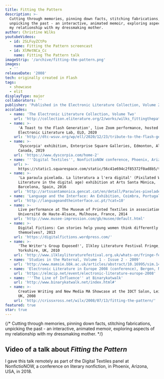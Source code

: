 ```yaml
---
title: Fitting the Pattern
description: >-
  Cutting through memories, pinning down facts, stitching fabrications,
  unpicking the past - an interactive, animated memoir, exploring aspects of
  my relationship with my dressmaking mother.
author: Christine Wilks
youtubeVideos:
  - id: 2SLFuyZCtPo
    name: Fitting the Pattern screencast
  - id: XlMetNCa_Cc
    name: Fitting The Pattern talk
imageStrip: '/archive/fitting-the-pattern.png'
images:
  - ''
releaseDate: '2008'
tech: originally created in Flash
tags:
  - showcase
  - elit
displayType: major
collaborators: ''
publisher: 'Published in the Electronic Literature Collection, Volume 2, Feb 2011'
accolades:
  - name: 'The Electronic Literature Collection, Volume Two'
    url: 'http://collection.eliterature.org/2/works/wilks_fittingthepattern.html'
  - name: >-
      'A Toast to the Flash Generation', live Zoom performance, hosted by
      Electronic Literature Lab, ELO, 2020
    url: 'http://dtc-wsuv.org/wp/ell/2020/12/23/tribute-to-the-flash-generation/'
  - name: >-
      'Dyscorpia' exhibition, Enterprise Square Galleries, Edmonton, Alberta,
      Canada, 2019
    url: 'https://www.dyscorpia.com/home-2'
  - name: '''Digital Textiles'', NonfictioNOW conference, Phoenix, Arizona, USA, 2018'
    url: >-
      https://static1.squarespace.com/static/56c41e694c2f85372f0ad8b5/t/5bd88cb1e2c483784a737351/1540918457726/NFN+FY19+Program+Final+For+Web+updated+20181030.pdf
  - name: >-
      'La paraula pixelada. La literatura a l'era digital' (Pixilated Words.
      Literature in the digital age) exhibition at Arts Santa Mònica,
      Barcelona, Spain, 2016
    url: 'http://artssantamonica.gencat.cat/en/detall/Paraules-pixelades'
  - name: 'Language and the Interface: An Exhibition, Coimbra, Portugal, 2015 '
    url: 'http://languageandtheinterface.uc.pt/?cat=10'
  - name: >-
      Live performance at The Museum of Printed Textiles in association with
      Université de Haute-Alsace, Mulhouse, France, 2014
    url: 'http://www.musee-impression.com/gb/musee/default.html'
  - name: >-
      Digital Fictions: Can stories help young women think differently about
      themselves?, 2013
    url: 'https://digitalfictions.wordpress.com/'
  - name: >-
      'The Writer's Group Exposed!', Ilkley Literature Festival Fringe,
      Yorkshire, UK, 2010
    url: 'http://www.ilkleyliteraturefestival.org.uk/whats-on/fringe-festival'
  - name: 'Studies in the Maternal, Volume 1 - Issue 2 - 2009'
    url: 'http://www.mamsie.bbk.ac.uk/articles/abstract/10.16995/sim.149/'
  - name: 'Electronic Literature in Europe 2008 (conference), Bergen, Norway'
    url: 'https://elmcip.net/event/electronic-literature-europe-2008'
  - name: '''The Line of Influence'' at Binarykatwalk'
    url: 'http://www.binarykatwalk.net/index.html#'
  - name: >-
      Creative Writing and New Media MA Showcase at the IOCT Salon, Leicester,
      UK, 2008
    url: 'http://crissxross.net/wilx/2008/07/13/fitting-the-pattern/'
featured: true
star: true
---
```



<FlashScreencastCaption title={frontmatter.title} />

{/* Cutting through memories, pinning down facts, stitching fabrications, unpicking the past - an interactive, animated memoir, exploring aspects of my relationship with my dressmaking mother. */}


<h2 class="step-2"> Video of a talk about <cite>Fitting the Pattern</cite></h2>

<VideoYouTube id={frontmatter.youtubeVideos[1].id} />

I gave this talk remotely as part of the Digital Textiles panel at NonfictioNOW, a conference on literary nonfiction, in Phoenix, Arizona, USA, in 2018.



